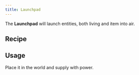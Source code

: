 ```yaml
---
title: Launchpad
---
```


<ItemImage file="launchpad" alt="Launchpad" size="200" />

The **Launchpad** will launch entities, both living and item into air.

## Recipe

<CraftingTable recipe="input techreborn:magnalium_plate techreborn:magnalium_plate techreborn:magnalium_plate input techreborn:advanced_circuit minecraft:piston techreborn:advanced_circuit input techreborn:zinc_plate techreborn:advanced_machine_frame techreborn:zinc_plate output techreborn:launchpad" />

## Usage

Place it in the world and supply with power. 
